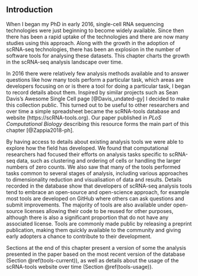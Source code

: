 ## Introduction

When I began my PhD in early 2016, single-cell RNA sequencing technologies were
just beginning to become widely available. Since then there has been a rapid
uptake of the technologies and there are now many studies using this approach.
Along with the growth in the adoption of scRNA-seq technologies, there has been
an explosion in the number of software tools for analysing these datasets. This
chapter charts the growth in the scRNA-seq analysis landscape over time.

In 2016 there were relatively few analysis methods available and to answer
questions like how many tools perform a particular task, which areas are
developers focusing on or is there a tool for doing a particular task, I began
to record details about them. Inspired by similar projects such as Sean Davis's
Awesome Single Cell page [@Davis_undated-gy] I decided to make this collection
public. This turned out to be useful to other researchers and over time a
simple spreadsheet became the scRNA-tools database and website
(https://scRNA-tools.org). Our paper published in _PLoS Computational Biology_
describing this resource forms the main part of this chapter [@Zappia2018-ph].

By having access to details about existing analysis tools we were able to
explore how the field has developed. We found that computational researchers
had focused their efforts on analysis tasks specific to scRNA-seq data, such as
clustering and ordering of cells or handling the larger numbers of zero counts.
We also saw that many of the tools performed tasks common to several stages of
analysis, including various approaches to dimensionality reduction and
visualisation of data and results. Details recorded in the database show that
developers of scRNA-seq analysis tools tend to embrace an open-source and
open-science approach, for example most tools are developed on GitHub where
others can ask questions and submit improvements. The majority of tools are
also available under open-source licenses allowing their code to be reused for
other purposes, although there is also a significant proportion that do not
have any associated license. Tools are commonly made public by releasing a
preprint publication, making them quickly available to the community and giving
early adopters a chance to contribute to their development.

Sections at the end of this chapter present a version of some the analysis
presented in the paper based on the most recent version of the database
(Section \@ref(tools-current)), as well as details about the usage of the
scRNA-tools website over time (Section \@ref(tools-usage)).
